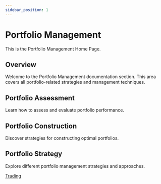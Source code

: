```yaml
---
sidebar_position: 1
---
```


# Portfolio Management

This is the Portfolio Management Home Page.

## Overview

Welcome to the Portfolio Management documentation section. This area covers all portfolio-related strategies and management techniques.

## Portfolio Assessment

Learn how to assess and evaluate portfolio performance.

## Portfolio Construction

Discover strategies for constructing optimal portfolios.

## Portfolio Strategy

Explore different portfolio management strategies and approaches.

[Trading](/docs/Trading)